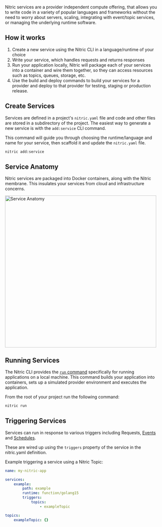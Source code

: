Nitric services are a provider independent compute offering, that allows you to write code in
a variety of popular languages and frameworks without the need to worry about servers, scaling,
integrating with event/topic services, or managing the underlying runtime software.

## How it works

1. Create a new service using the Nitric CLI in a language/runtime of your choice
2. Write your service, which handles requests and returns responses
3. Run your application locally, Nitric will package each of your services into a container and wire them together, so they can access resources such as topics, queues, storage, etc.
4. Use the build and deploy commands to build your services for a provider and deploy to that provider for testing, staging or production release.

## Create Services

Services are defined in a project's `nitric.yaml` file and code and other files are stored in a subdirectory of the project. The easiest way to generate a new service is with the `add:service` CLI command.

This command will guide you through choosing the runtime/language and name for your service, then scaffold it and update the `nitric.yaml` file.

```bash
nitric add:service
```

## Service Anatomy

Nitric services are packaged into Docker containers, along with the Nitric membrane.
This insulates your services from cloud and infrastructure concerns.

<img
  src="../assets/img/membrane-architecture.svg"
  height="500"
  alt="Service Anatomy"
/>

## Running Services

The Nitric CLI provides the [`run` command](./nitric-cli) specifically for running applications on a local machine. This command builds your application into containers, sets up a simulated provider environment and executes the application.

From the root of your project run the following command:

```bash
nitric run
```

## Triggering Services

Services can run in response to various triggers including Requests, [Events](./events) and [Schedules](./schedules).

These are wired up using the `triggers` property of the service in the nitric.yaml definition.

Example triggering a service using a Nitric Topic:

```yaml
name: my-nitric-app

services:
	example:
		path: example
		runtime: function/golang15
		triggers:
			topics:
				- exampleTopic

topics:
	exampleTopic: {}
```
